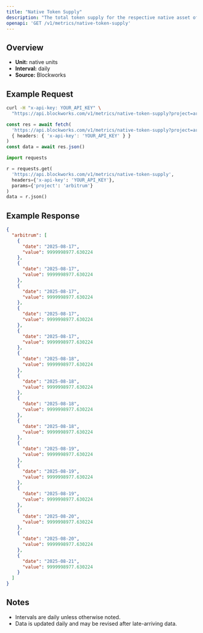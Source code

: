 ```yaml
---
title: "Native Token Supply"
description: "The total token supply for the respective native asset of that chain. Inclusive of all locked tokens."
openapi: 'GET /v1/metrics/native-token-supply'
---
```


## Overview

- **Unit:** native units
- **Interval:** daily
- **Source:** Blockworks

## Example Request

<CodeGroup>

```bash cURL
curl -H "x-api-key: YOUR_API_KEY" \
  "https://api.blockworks.com/v1/metrics/native-token-supply?project=arbitrum"
```

```typescript TypeScript
const res = await fetch(
  'https://api.blockworks.com/v1/metrics/native-token-supply?project=arbitrum',
  { headers: { 'x-api-key': 'YOUR_API_KEY' } }
)
const data = await res.json()
```

```python Python
import requests

r = requests.get(
  'https://api.blockworks.com/v1/metrics/native-token-supply',
  headers={'x-api-key': 'YOUR_API_KEY'},
  params={'project': 'arbitrum'}
)
data = r.json()
```

</CodeGroup>

## Example Response

```json
{
  "arbitrum": [
    {
      "date": "2025-08-17",
      "value": 9999998977.630224
    },
    {
      "date": "2025-08-17",
      "value": 9999998977.630224
    },
    {
      "date": "2025-08-17",
      "value": 9999998977.630224
    },
    {
      "date": "2025-08-17",
      "value": 9999998977.630224
    },
    {
      "date": "2025-08-17",
      "value": 9999998977.630224
    },
    {
      "date": "2025-08-18",
      "value": 9999998977.630224
    },
    {
      "date": "2025-08-18",
      "value": 9999998977.630224
    },
    {
      "date": "2025-08-18",
      "value": 9999998977.630224
    },
    {
      "date": "2025-08-18",
      "value": 9999998977.630224
    },
    {
      "date": "2025-08-19",
      "value": 9999998977.630224
    },
    {
      "date": "2025-08-19",
      "value": 9999998977.630224
    },
    {
      "date": "2025-08-19",
      "value": 9999998977.630224
    },
    {
      "date": "2025-08-20",
      "value": 9999998977.630224
    },
    {
      "date": "2025-08-20",
      "value": 9999998977.630224
    },
    {
      "date": "2025-08-21",
      "value": 9999998977.630224
    }
  ]
}
```

## Notes
- Intervals are daily unless otherwise noted.
- Data is updated daily and may be revised after late-arriving data.
